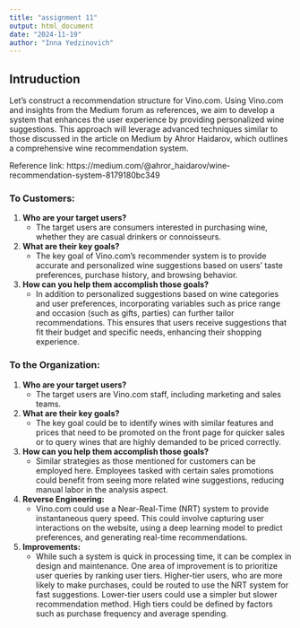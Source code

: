 ```yaml
---
title: "assignment 11"
output: html_document
date: "2024-11-19"
author: "Inna Yedzinovich"
---
```


## Intruduction

Let's construct a recommendation structure for Vino.com. Using Vino.com and insights from the Medium forum as references, we aim to develop a system that enhances the user experience by providing personalized wine suggestions. This approach will leverage advanced techniques similar to those discussed in the article on Medium by Ahror Haidarov, which outlines a comprehensive wine recommendation system.

Reference link: https://medium.com/@ahror_haidarov/wine-recommendation-system-8179180bc349

### To Customers:

1. **Who are your target users?**
   - The target users are consumers interested in purchasing wine, whether they are casual drinkers or connoisseurs.

2. **What are their key goals?**
   - The key goal of Vino.com's recommender system is to provide accurate and personalized wine suggestions based on users' taste preferences, purchase history, and browsing behavior.

3. **How can you help them accomplish those goals?**
   - In addition to personalized suggestions based on wine categories and user preferences, incorporating variables such as price range and occasion (such as gifts, parties) can further tailor recommendations. This ensures that users receive suggestions that fit their budget and specific needs, enhancing their shopping experience.

### To the Organization:

1. **Who are your target users?**
   - The target users are Vino.com staff, including marketing and sales teams.

2. **What are their key goals?**
   - The key goal could be to identify wines with similar features and prices that need to be promoted on the front page for quicker sales or to query wines that are highly demanded to be priced correctly.

3. **How can you help them accomplish those goals?**
   - Similar strategies as those mentioned for customers can be employed here. Employees tasked with certain sales promotions could benefit from seeing more related wine suggestions, reducing manual labor in the analysis aspect.

4. **Reverse Engineering:**
   - Vino.com could use a Near-Real-Time (NRT) system to provide instantaneous query speed. This could involve capturing user interactions on the website, using a deep learning model to predict preferences, and generating real-time recommendations.

5. **Improvements:**
   - While such a system is quick in processing time, it can be complex in design and maintenance. One area of improvement is to prioritize user queries by ranking user tiers. Higher-tier users, who are more likely to make purchases, could be routed to use the NRT system for fast suggestions. Lower-tier users could use a simpler but slower recommendation method. High tiers could be defined by factors such as purchase frequency and average spending.

